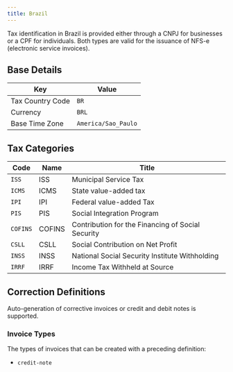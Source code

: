 ```yaml
---
title: Brazil
---
```

Tax identification in Brazil is provided either through a CNPJ for businesses or a CPF for individuals. Both types are valid for the issuance of NFS-e (electronic service invoices).

## Base Details

| Key | Value |
| --- | ----- |
| Tax Country Code | <code>BR</code> |
| Currency | <code>BRL</code> |
| Base Time Zone | <code>America/Sao_Paulo</code> |

## Tax Categories

| Code | Name | Title |
| ---- | ---- | ----- |
| <code>ISS</code> | ISS | Municipal Service Tax |
| <code>ICMS</code> | ICMS | State value-added tax |
| <code>IPI</code> | IPI | Federal value-added Tax |
| <code>PIS</code> | PIS | Social Integration Program |
| <code>COFINS</code> | COFINS | Contribution for the Financing of Social Security |
| <code>CSLL</code> | CSLL | Social Contribution on Net Profit |
| <code>INSS</code> | INSS | National Social Security Institute Withholding |
| <code>IRRF</code> | IRRF | Income Tax Withheld at Source |

## Correction Definitions

Auto-generation of corrective invoices or credit and debit notes is
supported.

### Invoice Types

The types of invoices that can be created with a preceding definition:
- <code>credit-note</code>